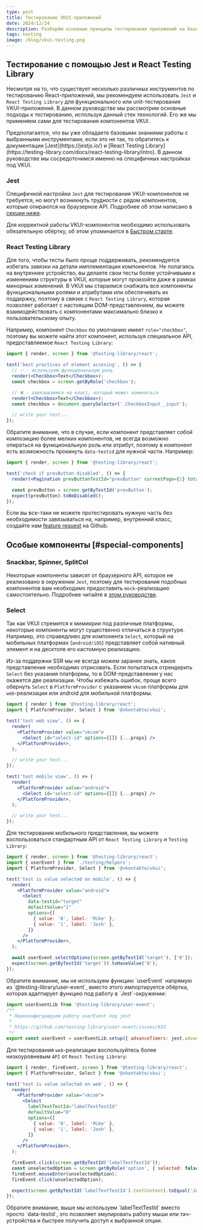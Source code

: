 ```yaml
---
type: post
title: Тестирование VKUI-приложений
date: 2024/12/24
description: Разберём основные принципы тестирования приложений на базе VKUI.
tags: testing
image: /blog/vkui-testing.png
---
```


## Тестирование с помощью Jest и React Testing Library

Несмотря на то, что существует несколько различных инструментов по тестированию React-приложений,
мы рекомендуем использовать `Jest` и `React Testing Library` для функционального или unit-тестирования VKUI-приложений.
В данном руководстве мы рассмотрим основные подходы к тестированию, используя данный стек технологий.
Его же мы применяем сами для тестирования компонентов VKUI.

<Callout>
  Предполагается, что вы уже обладаете базовыми знаниями работы с выбранными инструментами, если это
  не так, то обратитесь к документации [Jest](https://jestjs.io/) и [React Testing
  Library](https://testing-library.com/docs/react-testing-library/intro). В данном руководстве мы
  сосредоточимся именно на специфичных настройках под VKUI.
</Callout>

### Jest

Специфичной настройки `Jest` для тестирования VKUI-компонентов не требуется, но могут возникнуть трудности
с рядом компонентов, которые опираются на браузерное API. Подробнее об этом написано в [секции ниже](#special-components).

Для корректной работы VKUI-компонентов необходимо использовать обязательную обёртку, об этом упоминается
в [Быстром старте](/overview/quick-start#step4).

### React Testing Library

Для того, чтобы тесты было проще поддерживать, рекомендуется избегать завязки на детали имплементации компонентов.
Не полагаясь на внутреннее устройство, вы делаете свои тесты более устойчивыми к изменениям структуры в VKUI,
которые могут произойти даже в рамках минорных изменений.
В VKUI мы стараемся снабжать все компоненты функциональными ролями и атрибутами или обеспечивать их поддержку,
поэтому в связке с `React Testing Library`, которая позволяет работает с настоящим DOM-представлением, вы можете
взаимодействовать с компонентами максимально близко к пользовательскому опыту.

Например, компонент `Checkbox` по умолчанию имеет `role="checkbox"`, поэтому вы можете найти этот компонент,
используя специальное API, предоставляемое `React Testing Library`:

```jsx
import { render, screen } from '@testing-library/react';

test('best practices of element accesing', () => {
  // ✅ - используем функциональную роль
  render(<Checkbox>Text</Checkbox>);
  const checkbox = screen.getByRole('checkbox');

  // ❌ - завязываемся на класс, который может измениться
  render(<Checkbox>Text</Checkbox>);
  const checkbox = document.querySelector('.CheckboxInput__input');

  // write your test...
});
```

Обратите внимание, что в случае, если компонент представляет собой композицию более мелких компонентов,
не всегда возможно опираться на функциональную роль или атрибут, поэтому в компонент есть возможность прокинуть
`data-testid` для нужной части. Например:

```jsx
import { render, screen } from '@testing-library/react';

test('check if prevButton disabled', () => {
  render(<Pagination prevButtonTestId="prevButton" currentPage={1} totalPages={10} />);

  const prevButton = screen.getByTestId('prevButton');
  expect(prevButton).toBeDisabled();
});
```

Если вы все-таки не можете протестировать нужную часть без необходимости завязываться на, например,
внутренний класс, создайте нам [feature request](https://github.com/VKCOM/VKUI/issues/new/choose) на Github.

## Особые компоненты [#special-components]

### Snackbar, Spinner, SplitCol

Некоторые компоненты зависят от браузерного API, которое не реализовано в окружении `Jest`, поэтому для
тестирования подобных компонентов вам необходимо предоставить `mock`-реализацию самостоятельно.
Подробнее читайте в [этом руководстве](https://jestjs.io/docs/manual-mocks).

### Select

Так как VKUI стремится к мимикрии под различные платформы, некоторые компоненты могут существенно отличаться
в структуре. Например, это справедливо для компонента `Select`, который на мобильных платформах (`android/iOS`)
представляет собой нативный элемент и на десктопе его кастомную реализацию.

Из-за поддержки SSR мы не всегда можем заранее знать, какое представление необходимо отрисовать.
Если попытаться отрендерить `Select` без указания платформы, то в DOM-представлении у нас окажется две реализации.
Чтобы избежать ошибок, проще всего обернуть `Select` в `PlatformProvider` с указанием `vkcom` платформы для
`web`-реализации или android для мобильной платформы.

```jsx
import { render } from '@testing-library/react';
import { PlatformProvider, Select } from '@vkontakte/vkui';

test('test web view', () => {
  render(
    <PlatformProvider value="vkcom">
      <Select id="select-id" options={[]} {...props} />
    </PlatformProvider>,
  );

  // write your test...
});

test('test mobile view', () => {
  render(
    <PlatformProvider value="android">
      <Select id="select-id" options={[]} {...props} />
    </PlatformProvider>,
  );

  // write your test...
});
```

Для тестирования мобильного представления, вы можете воспользоваться стандартным API от `React Testing Library` и `Testing Library`:

```jsx
import { render, screen } from '@testing-library/react';
import { userEvent } from './testing/helpers';
import { PlatformProvider, Select } from '@vkontakte/vkui';

test('test is value selected on mobile', () => {
  render(
    <PlatformProvider value="android">
      <Select
        data-testid="target"
        defaultValue="1"
        options={[
          { value: '0', label: 'Mike' },
          { value: '1', label: 'Josh' },
        ]}
      />
    </PlatformProvider>,
  );

  await userEvent.selectOptions(screen.getByTestId('target'), ['0']);
  expect(screen.getByTestId('target')).toHaveValue('0');
});
```

<Callout>
  Обратите внимание, мы не используем функцию `userEvent` напрямую из `@testing-library/user-event`,
  вместо этого импортируется обёртка, которая адаптирует функцию под работу в `Jest`-окружении:

```jsx filename="./testing/helpers"
import userEventLib from '@testing-library/user-event';
/**
 * Переконфигурируем работу userEvent под jest
 *
 * https://github.com/testing-library/user-event/issues/833
 */
export const userEvent = userEventLib.setup({ advanceTimers: jest.advanceTimersByTime });
```

</Callout>

Для тестирования `web`-реализации воспользуйтесь более низкоуровневым `API` от `React Testing Library`:

```jsx
import { render, fireEvent, screen } from '@testing-library/react';
import { PlatformProvider, Select } from '@vkontakte/vkui';

test('test is value selected on web', () => {
  render(
    <PlatformProvider value="vkcom">
      <Select
        labelTextTestId="labelTextTestId"
        defaultValue="0"
        options={[
          { value: '0', label: 'Mike' },
          { value: '1', label: 'Josh' },
        ]}
      />
    </PlatformProvider>,
  );

  fireEvent.click(screen.getByTestId('labelTextTestId'));
  const unselectedOption = screen.getByRole('option', { selected: false, name: 'Josh' });
  fireEvent.mouseEnter(unselectedOption);
  fireEvent.click(unselectedOption);

  expect(screen.getByTestId('labelTextTestId').textContent).toEqual('Josh');
});
```

<Callout>
  Обратите внимание, выше мы используем `labelTextTestId` вместо просто `data-testid`, это позволяет
  эмулировать работу мыши или тач-устройства и быстрее получить доступ к выбранной опции.

</Callout>
